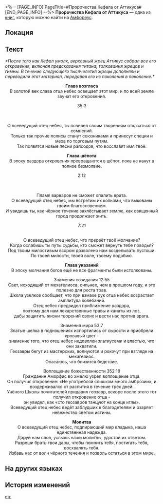 <%-- [PAGE_INFO]
PageTitle=#Пророчества Кефала от Аттикуса#
[END_PAGE_INFO] --%>
{{Дополнить}}
{{Книга Инфобокс
|id           = 519
|Название     = 
|Изображение  = Предмет Пророчества Кефала от Аттикуса.png
|Мир          = Амфореус
|Томов        = 1
|Автор        = <!--нужно добавить-->
|Описание     = Собрание пророчеств, составленное жрецами Кефала. В нём записаны толкования откровений подпирающего мир титана.
|Том1         = {{tx}}
|Источник1    = {{tx|Отсутствует источник}}
|Персонажи    = 
|Фракции      = 
}}
'''Пророчества Кефала от Аттикуса''' — одна из [[Книги|книг]], которую можно найти на [[Амфореус]].

==Локация==
{{Отметка карты|<!--название карты-->|<!--id отметки-->}}

==Текст==
''*После того как Кефал умолк, верховный жрец Аттикус собрал все его откровения, включая предсказания титана, толкования жрецов и гимны. В течение следующего тысячелетия жрецы дополняли и переводили этот материал, передавая его из поколения в поколение.*''


<div align="center">'''Глава возгласа'''<br />
В золотой век слава отца небес освещает этот мир, и по всей земле звучат его откровения.


35:3<br />
{{Цвет|Ключевой|nobold=1|«Дети человеческие, уважайте соседей своих.}}<br />
{{Цвет|Ключевой|nobold=1|Поите их амброзией и укрывайте тёплыми покрывалами.}}<br />
{{Цвет|Ключевой|nobold=1|Тогда они споют вместе с вами».}}


О всеведущий отец небес, ты повелел своим творениям отказаться от сомнений.<br />
Только так прочие полисы станут союзниками и принесут специи и меха по торговым путям.<br />
Так появятся новые песни рапсодов, что восславят имя твоё.


'''Глава шёпота'''<br />
В эпоху раздора откровения превращаются в шёпот, пока не канут в полное безмолвие.


2:12<br />
{{Цвет|Ключевой|nobold=1|«Отыщите долину, где среди камней сокрыты семена цветов.}}<br />
{{Цвет|Ключевой|nobold=1|Клинки закалите семенами серебряными, а хранилища наполните семенами золотыми.}}<br />
{{Цвет|Ключевой|nobold=1|Позвольте им пустить корни и возвести стену от Реки душ».}}


Пламя варваров не сможет опалить врата.<br />
О всеведущий отец небес, мы встретим их копьями, что выкованы твоим благословением.<br />
И увидишь ты, как чёрное течение захлёстывает землю, как священный город продолжает жить.


7:21<br />
{{Цвет|Ключевой|nobold=1|«Когда свершится пророчество, моё предназначение будет исполнено, и вернусь тогда в безмолвие...}}<br />
{{Цвет|Ключевой|nobold=1|Близится вечная ночь... Но мехагелиос озарит вечным светом священный город. И дитя с золотой кровью будет творить чудеса до конца времён».}}


О всеведущий отец небес, что прервёт твоё молчание?<br />
Когда ослабишь ты путы судьбы, кто сможет вернуть тебе поводья?<br />
Под твоим милостивым взором дозволено нам возделывать пустоши.<br />
По твоей милости, твоей воле, твоему подобию.


'''Глава указаний'''<br />
В эпоху молчания богов ещё не все фрагменты были истолкованы.


Знамения созидания 12:55<br />
Свет, исходящий от мехагелиоса, сильнее, чем в прошлом году, и это полезно для роста трав.<br />
Школа узелков сообщает, что при взмахе рук отца небес возрастает амплитуда колебаний.<br />
Отец небес предвидел приближение раздора,<br />
поэтому дал нам лекарственные травы и канаты из лоз,<br />
дабы защитить жизни творений своих и вести нас против врага.


Знамения мира 53:7<br />
Златые шелка в подношениях испортились от сырости и приобрели кровавый цвет -<br />
знамение того, что отец небес недоволен златиусами и властью, что они захватили.<br />
Геозавры бегут из мастерских, волнуются и рокочут при взгляде на мехагелиос.<br />
Опасаюсь, что близится бедствие.


Воплощение божественности 352:18<br />
Гражданин Аморфис во хмелю узрел воплощение отца.<br />
Он получил откровение: «Не употребляй слишком много амброзии», и воздерживался от распития в течение трёх дней.<br />
Учёного Школы почитателей придавил геозавр, вскоре после этого тот получил откровение отца -<br />
он увидел, как «сто геозавров танцуют на конце иглы».<br />
Всеведущий отец небес ведёт заблудших к благодетелям и озаряет невежество светом истины.


'''Молитва'''<br />
О всеведущий отец небес, подпирающий мир владыка, наша единственная надежда.<br />
Даруй нам слов, услышь наши молитвы, удостой их ответом.<br />
Разреши брать твои дары, чтобы помнить тебя, постигать тебя, восхвалять тебя.<br />
Избавь нас от волн чёрного течения и позволь остаться в этом мире.</div>

==На других языках==
{{На других языках
|en   = Atticus's Kephale Oracles
|zhs  = 阿提卡斯的刻法勒谕言集
|zht  = 阿提卡斯的刻法勒諭言集
|ja   = アルティッカスのケファレ神託集
|ko   = 아티쿠스의 케팔 신탁집
|es   = Oráculos de Kefale de Ático
|fr   = Préceptes de Képhale, par Atticus
|ru   = Пророчества Кефала от Аттикуса
|th   = บันทึกคำพยากรณ์แห่ง Kephale ของ Atticus
|vi   = Lời Tiên Tri Kephale Của Atticus
|de   = Attikas’ Sammlung von Kephales Orakeln
|id   = Kumpulan Ramalan Kephale Milik Atticus
|pt   = Oráculos Kephaleanos de Atticus
}}

==История изменений==
{{История изменений|3.5}}

[[en:]]